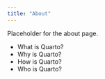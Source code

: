 ```yaml
---
title: "About"
---
```


Placeholder for the about page.

* What is Quarto?
* Why is Quarto?
* How is Quarto?
* Who is Quarto?
